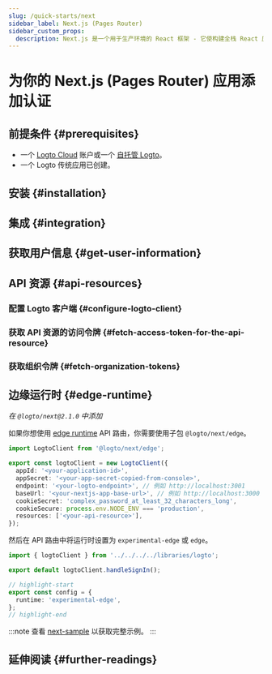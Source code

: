 ```yaml
---
slug: /quick-starts/next
sidebar_label: Next.js (Pages Router)
sidebar_custom_props:
  description: Next.js 是一个用于生产环境的 React 框架 - 它使构建全栈 React 应用变得轻而易举，并且内置了 SSR。
---
```




# 为你的 Next.js (Pages Router) 应用添加认证

<GuideTip />

## 前提条件 \{#prerequisites}

- 一个 [Logto Cloud](https://cloud.logto.io) 账户或一个 [自托管 Logto](/introduction/set-up-logto-oss)。
- 一个 Logto 传统应用已创建。

## 安装 \{#installation}

<Installation />

## 集成 \{#integration}

<Integration />

## 获取用户信息 \{#get-user-information}

<GetUserInformation />

## API 资源 \{#api-resources}

<ApiResourcesDescription />

### 配置 Logto 客户端 \{#configure-logto-client}

<ConfigApiResources />

### 获取 API 资源的访问令牌 \{#fetch-access-token-for-the-api-resource}

<FetchAccessTokenForApiResources />

### 获取组织令牌 \{#fetch-organization-tokens}

<FetchOrganizationTokenForUser />

## 边缘运行时 \{#edge-runtime}

_在 `@logto/next@2.1.0` 中添加_

如果你想使用 [edge runtime](https://nextjs.org/docs/app/building-your-application/rendering/edge-and-nodejs-runtimes) API 路由，你需要使用子包 `@logto/next/edge`。

```ts title="libraries/logto.ts"
import LogtoClient from '@logto/next/edge';

export const logtoClient = new LogtoClient({
  appId: '<your-application-id>',
  appSecret: '<your-app-secret-copied-from-console>',
  endpoint: '<your-logto-endpoint>', // 例如 http://localhost:3001
  baseUrl: '<your-nextjs-app-base-url>', // 例如 http://localhost:3000
  cookieSecret: 'complex_password_at_least_32_characters_long',
  cookieSecure: process.env.NODE_ENV === 'production',
  resources: ['<your-api-resource>'],
});
```

然后在 API 路由中将运行时设置为 `experimental-edge` 或 `edge`。

```ts title="pages/api/logto/sign-in.ts"
import { logtoClient } from '../../../../libraries/logto';

export default logtoClient.handleSignIn();

// highlight-start
export const config = {
  runtime: 'experimental-edge',
};
// highlight-end
```

:::note
查看 [next-sample](https://github.com/logto-io/js/tree/master/packages/next-sample) 以获取完整示例。
:::

## 延伸阅读 \{#further-readings}

<FurtherReadings />
